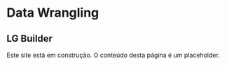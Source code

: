 
# Data Wrangling

## LG Builder

<Callout type="warning" emoji="⚠️">
  Este site está em construção. O conteúdo desta página é um placeholder.
</Callout>
